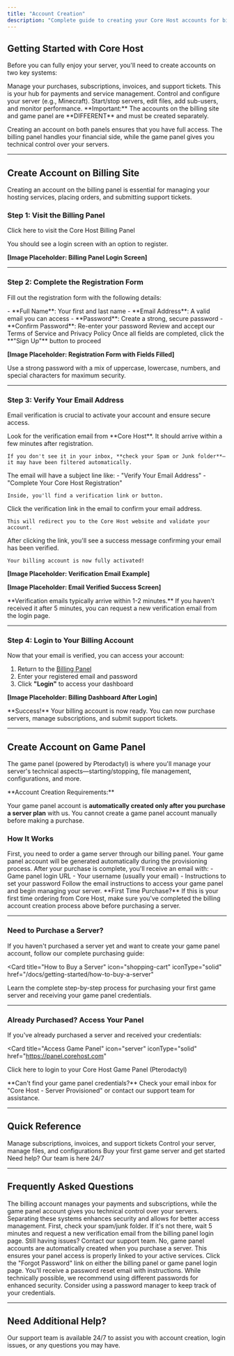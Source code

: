 ```yaml
---
title: "Account Creation"
description: "Complete guide to creating your Core Host accounts for billing and game server management"
---
```


## Getting Started with Core Host

Before you can fully enjoy your server, you'll need to create accounts on two key systems:

<CardGroup cols={2}>
  <Card title="Billing Site" icon="credit-card" iconType="solid">
    Manage your purchases, subscriptions, invoices, and support tickets. This is your hub for payments and service management.
  </Card>
  
  <Card title="Game Panel" icon="server" iconType="solid">
    Control and configure your server (e.g., Minecraft). Start/stop servers, edit files, add sub-users, and monitor performance.
  </Card>
</CardGroup>

<Warning>
  **Important:** The accounts on the billing site and game panel are **DIFFERENT** and must be created separately.
</Warning>

Creating an account on both panels ensures that you have full access. The billing panel handles your financial side, while the game panel gives you technical control over your servers.

---

## Create Account on Billing Site

Creating an account on the billing panel is essential for managing your hosting services, placing orders, and submitting support tickets.

### Step 1: Visit the Billing Panel

<Card title="Access Billing Portal" icon="arrow-right" href="https://billing.corehost.com">
  Click here to visit the Core Host Billing Panel
</Card>

You should see a login screen with an option to register.

**[Image Placeholder: Billing Panel Login Screen]**

---

### Step 2: Complete the Registration Form

Fill out the registration form with the following details:

<Steps>
  <Step title="Enter Your Information">
    - **Full Name**: Your first and last name
    - **Email Address**: A valid email you can access
    - **Password**: Create a strong, secure password
    - **Confirm Password**: Re-enter your password
  </Step>
  
  <Step title="Accept Terms of Service">
    Review and accept our Terms of Service and Privacy Policy
  </Step>
  
  <Step title="Click Sign Up">
    Once all fields are completed, click the **"Sign Up"** button to proceed
  </Step>
</Steps>

**[Image Placeholder: Registration Form with Fields Filled]**

<Tip>
  Use a strong password with a mix of uppercase, lowercase, numbers, and special characters for maximum security.
</Tip>

---

### Step 3: Verify Your Email Address

Email verification is crucial to activate your account and ensure secure access.

<AccordionGroup>
  <Accordion title="Check Your Email Inbox" icon="envelope">
    Look for the verification email from **Core Host**. It should arrive within a few minutes after registration.
    
    If you don't see it in your inbox, **check your Spam or Junk folder**—it may have been filtered automatically.
  </Accordion>
  
  <Accordion title="Open the Verification Email" icon="envelope-open">
    The email will have a subject line like:
    - "Verify Your Email Address"
    - "Complete Your Core Host Registration"
    
    Inside, you'll find a verification link or button.
  </Accordion>
  
  <Accordion title="Click the Verification Link" icon="link">
    Click the verification link in the email to confirm your email address.
    
    This will redirect you to the Core Host website and validate your account.
  </Accordion>
  
  <Accordion title="Confirmation Message" icon="circle-check">
    After clicking the link, you'll see a success message confirming your email has been verified.
    
    Your billing account is now fully activated!
  </Accordion>
</AccordionGroup>

**[Image Placeholder: Verification Email Example]**

**[Image Placeholder: Email Verified Success Screen]**

<Note>
  **Verification emails typically arrive within 1-2 minutes.** If you haven't received it after 5 minutes, you can request a new verification email from the login page.
</Note>

---

### Step 4: Login to Your Billing Account

Now that your email is verified, you can access your account:

1. Return to the [Billing Panel](https://billing.corehost.com)
2. Enter your registered email and password
3. Click **"Login"** to access your dashboard

**[Image Placeholder: Billing Dashboard After Login]**

<Check>
  **Success!** Your billing account is now ready. You can now purchase servers, manage subscriptions, and submit support tickets.
</Check>

---

## Create Account on Game Panel

The game panel (powered by Pterodactyl) is where you'll manage your server's technical aspects—starting/stopping, file management, configurations, and more.

<Info>
  **Account Creation Requirements:**
  
  Your game panel account is **automatically created only after you purchase a server plan** with us. You cannot create a game panel account manually before making a purchase.
</Info>

### How It Works

<Steps>
  <Step title="Purchase a Server Plan">
    First, you need to order a game server through our billing panel. Your game panel account will be generated automatically during the provisioning process.
  </Step>
  
  <Step title="Receive Your Credentials">
    After your purchase is complete, you'll receive an email with:
    - Game panel login URL
    - Your username (usually your email)
    - Instructions to set your password
  </Step>
  
  <Step title="Access Your Game Panel">
    Follow the email instructions to access your game panel and begin managing your server.
  </Step>
</Steps>

<Warning>
  **First Time Purchase?** If this is your first time ordering from Core Host, make sure you've completed the billing account creation process above before purchasing a server.
</Warning>

---

### Need to Purchase a Server?

If you haven't purchased a server yet and want to create your game panel account, follow our complete purchasing guide:

<Card 
  title="How to Buy a Server" 
  icon="shopping-cart" 
  iconType="solid"
  href="/docs/getting-started/how-to-buy-a-server"
>
  Learn the complete step-by-step process for purchasing your first game server and receiving your game panel credentials.
</Card>

---

### Already Purchased? Access Your Panel

If you've already purchased a server and received your credentials:

<Card 
  title="Access Game Panel" 
  icon="server" 
  iconType="solid"
  href="https://panel.corehost.com"
>
  Click here to login to your Core Host Game Panel (Pterodactyl)
</Card>

<Tip>
  **Can't find your game panel credentials?** Check your email inbox for "Core Host - Server Provisioned" or contact our support team for assistance.
</Tip>

---

## Quick Reference

<CardGroup cols={2}>
  <Card title="Billing Panel" icon="credit-card" href="https://billing.corehost.com">
    Manage subscriptions, invoices, and support tickets
  </Card>
  
  <Card title="Game Panel" icon="gamepad" href="https://panel.corehost.com">
    Control your server, manage files, and configurations
  </Card>
  
  <Card title="Purchase a Server" icon="cart-shopping" href="/docs/getting-started/how-to-buy-a-server">
    Buy your first game server and get started
  </Card>
  
  <Card title="Support Center" icon="life-ring" href="/support">
    Need help? Our team is here 24/7
  </Card>
</CardGroup>

---

## Frequently Asked Questions

<AccordionGroup>
  <Accordion title="Why do I need two separate accounts?" icon="question">
    The billing account manages your payments and subscriptions, while the game panel account gives you technical control over your servers. Separating these systems enhances security and allows for better access management.
  </Accordion>
  
  <Accordion title="I didn't receive the verification email. What should I do?" icon="envelope-circle-check">
    First, check your spam/junk folder. If it's not there, wait 5 minutes and request a new verification email from the billing panel login page. Still having issues? Contact our support team.
  </Accordion>
  
  <Accordion title="Can I create a game panel account before purchasing?" icon="server">
    No, game panel accounts are automatically created when you purchase a server. This ensures your panel access is properly linked to your active services.
  </Accordion>
  
  <Accordion title="I forgot my password. How do I reset it?" icon="key">
    Click the "Forgot Password" link on either the billing panel or game panel login page. You'll receive a password reset email with instructions.
  </Accordion>
  
  <Accordion title="Can I use the same password for both accounts?" icon="lock">
    While technically possible, we recommend using different passwords for enhanced security. Consider using a password manager to keep track of your credentials.
  </Accordion>
</AccordionGroup>

---

## Need Additional Help?

<Card title="Contact Support" icon="headset" iconType="solid" href="/support">
  Our support team is available 24/7 to assist you with account creation, login issues, or any questions you may have.
</Card>